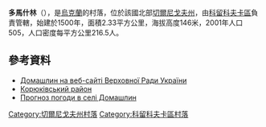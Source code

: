 {{coord|51|39|34|N|32|19|3|E|scale:100000|display=title}}

'''多馬什林'''（{{lang-uk|Домашлин}}），是[[烏克蘭|烏克蘭]]的村落，位於該國北部[[切爾尼戈夫州|切爾尼戈夫州]]，由[[科留科夫卡區|科留科夫卡區]]負責管轄，始建於1500年，面積2.33平方公里，海拔高度146米，2001年人口505，人口密度每平方公里216.5人。

==參考資料==
* [http://w1.c1.rada.gov.ua/pls/z7503/A005?rdat1=18.11.2011&rf7571=40299 Домашлин на веб-сайті Верховної Ради України]
* [http://korjukivka.at.ua/dir/domashlin/16 Корюківський район] {{Wayback|url=http://korjukivka.at.ua/dir/domashlin/16 |date=20190316131915 }}
* [http://weather.in.ua/ua/chernigovskaja/7177 Прогноз погоди в селі Домашлин] {{Wayback|url=http://weather.in.ua/ua/chernigovskaja/7177 |date=20160305203827 }}

[[Category:切爾尼戈夫州村落|Category:切爾尼戈夫州村落]]
[[Category:科留科夫卡區村落|Category:科留科夫卡區村落]]


{{Chernihiv-geo-stub}}
